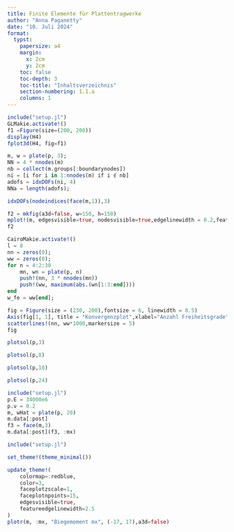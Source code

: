 ```yaml
---
title: Finite Elemente für Plattentragwerke
author: "Anna Paganetty"
date: "10. Juli 2024"
format:
  typst:
    papersize: a4
    margin:
      x: 2cm
      y: 2cm
    toc: false
    toc-depth: 3
    toc-title: "Inhaltsverzeichnis"
    section-numbering: 1.1.a
    columns: 1
---
```


```{=typst}
= Näherungslösungen mit Finiten Elementen
== Implementierung des nichtkonformen Ansatzes bei JULIA

Wiederholung: #emph("nichtkonformer Ansatz")
== Shape functions der unkonformen Lösung
```
```julia
include("setup.jl")
GLMakie.activate!()
f1 =Figure(size=(200, 200))
display(H4)
fplot3d(H4, fig=f1)
```

```julia


m, w = plate(p, 3);
NN = 4 * nnodes(m)
nb = collect(m.groups[:boundarynodes])
ni = [i for i in 1:nnodes(m) if i ∉ nb]
adofs = idxDOFs(ni, 4)
NNa = length(adofs);

idxDOFs(nodeindices(face(m,1)),3)
```

```{=typst}
== Anwendungsbeispiel

- Deckenplatte $8 upright(m) times 8 upright(m)$ 

- Allseitig eingespannt gelagert

- $E=31000 upright(N/(m m^2))$ und $nu = 0$

- Dicke $d = 20 upright(c m)$, 

- Belastung $q = 5 upright((k N)/ m^2)$

- Kirchhoff-Plattentheorie

$nu = 0$ für Vergleich mit Czerny-Tafeln

```

```julia
f2 = mkfig(a3d=false, w=150, h=150)
mplot!(m, edgesvisible=true, nodesvisible=true,edgelinewidth = 0.2,featureedgelinewidth=0.5, nodesize=5)
f2
```

```{=typst}

== Konvergenzplot

Zusammenhang zwischen der Anzahl an Freiheitsgraden und der maximalen Verschiebung.
Es ist erkennbar, dass mit steigender Anzahl an Freiheitsgraden, also einem feineren Netz, die maximale Verschiebung immer weiter angenähert wird.
```

```julia
CairoMakie.activate!()
l = 8
nn = zeros(0);
ww = zeros(0);
for n = 4:2:30
    mn, wn = plate(p, n)
    push!(nn, 3 * nnodes(mn))
    push!(ww, maximum(abs.(wn[1:3:end])))
end
w_fe = ww[end];
```
```julia
fig = Figure(size = (230, 200),fontsize = 6, linewidth = 0.5)
Axis(fig[1, 1], title = "Konvergenzplot",xlabel="Anzahl Freiheitsgrade", ylabel="Maximale Verschiebung in mm",spinewidth= 0.5)
scatterlines!(nn, ww*1000,markersize = 5)
fig
```

```{=typst}
== Ergebnisse der Verformung
````
```{=typst}
Plot der Verformung mit 9 Elementen
````
```julia
plotsol(p,3)
```
```{=typst}
Plot der Verformung mit 64 Elementen
````
```julia
plotsol(p,8)
```
```{=typst}
Plot der Verformung mit 100 Elementen
````
```julia
plotsol(p,10)
```
```{=typst}
Plot der Verformung mit 576 Elementen
````
```julia
plotsol(p,24)
```

```{=typst}
== Schnittgrößen

````
```julia
include("setup.jl")
p.E = 34000e6
p.ν = 0.2
m, wHat = plate(p, 20)
m.data[:post]
f3 = face(m,3)
m.data[:post](f3, :mx)
```
```julia
include("setup.jl")

set_theme!(theme_minimal())

update_theme!(
    colormap=:redblue,
    color=3,
    faceplotzscale=1,
    faceplotnpoints=15,
    edgesvisible=true,
    featureedgelinewidth=2.5
)
plotr(m, :mx, "Biegemoment mx", (-17, 17),a3d=false)
```

